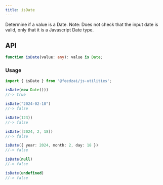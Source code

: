 ```yaml
---
title: isDate
---
```

Determine if a value is a Date.
Note: Does not check that the input date is valid, only that it is a Javascript Date type.

## API

```typescript
function isDate(value: any): value is Date;
```

### Usage

```typescript
import { isDate } from '@feedzai/js-utilities';

isDate(new Date()))
//-> true

isDate("2024-02-18")
//-> false

isDate(123))
//-> false

isDate([2024, 2, 18])
//-> false

isDate({ year: 2024, month: 2, day: 18 })
//-> false

isDate(null)
//-> false

isDate(undefined)
//-> false
```
